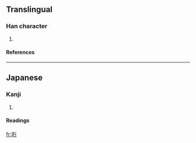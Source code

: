 ==Translingual==
===Han character===
{{Han char|rn=30|rad=口|as=06|sn=9|four=|canj=口竹人弓 (RHON)}}
# {{defn|Han}}
====References====
{{Han ref|kx=0189.271|hdz=10618.111|uh=54D8|ud=21720}}
----
==Japanese==
===Kanji===
{{ja-kanji|grade=|rs=口06}}
# {{defn|Japanese}} 
====Readings====
{{ja-readings|on=|kun=[[さそう]] (sasou)}}




[[fr:哘]]